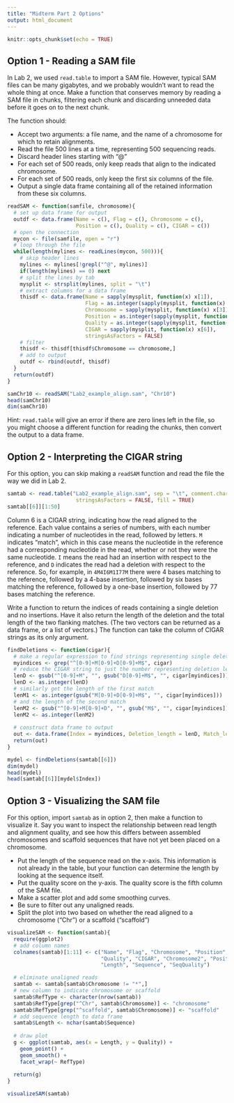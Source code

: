 ```yaml
---
title: "Midterm Part 2 Options"
output: html_document
---
```


```r
knitr::opts_chunk$set(echo = TRUE)
```

## Option 1 - Reading a SAM file

In Lab 2, we used `read.table` to import a SAM file.  However, typical SAM 
files can be many gigabytes, and we probably wouldn't want to read the 
whole thing at once.  Make a function that conserves memory by reading
a SAM file in chunks, filtering each chunk and discarding unneeded data before
it goes on to the next chunk.

The function should:

* Accept two arguments: a file name, and the name of a chromosome for which to
retain alignments.
* Read the file 500 lines at a time, representing 500 sequencing reads.
* Discard header lines starting with "@"
* For each set of 500 reads, only keep reads that align to 
the indicated chromosome.
* For each set of 500 reads, only keep the first six columns of the file.
* Output a single data frame containing all of the retained information from
these six columns.

```r
readSAM <- function(samfile, chromosome){
  # set up data frame for output
  outdf <- data.frame(Name = c(), Flag = c(), Chromosome = c(),
                      Position = c(), Quality = c(), CIGAR = c())
  # open the connection
  mycon <- file(samfile, open = "r")
  # loop through the file
  while(length(mylines <- readLines(mycon, 500))){
    # skip header lines
    mylines <- mylines[!grepl("^@", mylines)]
    if(length(mylines) == 0) next
    # split the lines by tab
    mysplit <- strsplit(mylines, split = "\t")
    # extract columns for a data frame
    thisdf <- data.frame(Name = sapply(mysplit, function(x) x[1]),
                         Flag = as.integer(sapply(mysplit, function(x) x[2])),
                         Chromosome = sapply(mysplit, function(x) x[3]),
                         Position = as.integer(sapply(mysplit, function(x) x[4])),
                         Quality = as.integer(sapply(mysplit, function(x) x[5])),
                         CIGAR = sapply(mysplit, function(x) x[6]),
                         stringsAsFactors = FALSE)
    # filter
    thisdf <- thisdf[thisdf$Chromosome == chromosome,]
    # add to output
    outdf <- rbind(outdf, thisdf)
  }
  return(outdf)
}
```

```r
samChr10 <- readSAM("Lab2_example_align.sam", "Chr10")
head(samChr10)
dim(samChr10)
```

Hint: `read.table` will give an error if there are zero lines left in the file,
so you might choose a different function for reading the chunks, then convert
the output to a data frame.

## Option 2 - Interpreting the CIGAR string

For this option, you can skip making a `readSAM` function and read the file the
way we did in Lab 2.

```r
samtab <- read.table("Lab2_example_align.sam", sep = "\t", comment.char = "@",
                      stringsAsFactors = FALSE, fill = TRUE)
samtab[[6]][1:50]
```

Column 6 is a CIGAR string, indicating how the read aligned to the reference.
Each value contains a series of numbers, with each number indicating a number
of nucleotides in the read, followed by letters.  `M` indicates "match", which
in this case means the nucleotide in the reference had a corresponding 
nucleotide in the read, whether or not they were the same nucleotide.  `I` 
means the read had an insertion with respect to the reference, and `D`
indicates the read had a deletion with respect to the reference.  So, for 
example, in `4M4I6M1I77M` there were 4 bases matching to the reference,
followed by a 4-base insertion, followed by six bases matching the reference,
followed by a one-base insertion, followed by 77 bases matching the reference.

Write a function to return the indices of reads containing a single deletion
and no insertions.  Have it also return the length of the deletion and
the total length of the two flanking matches.  (The two vectors can be returned
as a data frame, or a list of vectors.)  The function can take the column of 
CIGAR strings as its only argument.

```r
findDeletions <- function(cigar){
  # make a regular expression to find strings representing single deletion
  myindices <- grep("^[0-9]+M[0-9]+D[0-9]+M$", cigar)
  # reduce the CIGAR string to just the number representing deletion length
  lenD <- gsub("^[0-9]+M", "", gsub("D[0-9]+M$", "", cigar[myindices]))
  lenD <- as.integer(lenD)
  # similarly get the length of the first match
  lenM1 <- as.integer(gsub("M[0-9]+D[0-9]+M$", "", cigar[myindices]))
  # and the length of the second match
  lenM2 <- gsub("^[0-9]+M[0-9]+D", "", gsub("M$", "", cigar[myindices]))
  lenM2 <- as.integer(lenM2)
  
  # construct data frame to output
  out <- data.frame(Index = myindices, Deletion_length = lenD, Match_length = lenM1 + lenM2)
  return(out)
}
```

```r
mydel <- findDeletions(samtab[[6]])
dim(mydel)
head(mydel)
head(samtab[[6]][mydel$Index])
```

## Option 3 - Visualizing the SAM file

For this option, import `samtab` as in option 2, then make a function to 
visualize it.  Say you want to inspect the relationship between read length
and alignment quality, and see how this differs between assembled chromosomes
and scaffold sequences that have not yet been placed on a chromosome.

* Put the length of the sequence read on the x-axis.  This information is not
already in the table, but your function can determine the length by looking 
at the sequence itself.
* Put the quality score on the y-axis.  The quality score is the fifth 
column of the SAM file.
* Make a scatter plot and add some smoothing curves.
* Be sure to filter out any unaligned reads.
* Split the plot into two based on whether the read aligned to a chromosome
("Chr") or a scaffold ("scaffold")

```r
visualizeSAM <- function(samtab){
  require(ggplot2)
  # add column names
  colnames(samtab)[1:11] <- c("Name", "Flag", "Chromosome", "Position",
                              "Quality", "CIGAR", "Chromosome2", "Position2",
                              "Length", "Sequence", "SeqQuality")

  # eliminate unaligned reads
  samtab <- samtab[samtab$Chromosome != "*",]
  # new column to indicate chromosome or scaffold
  samtab$RefType <- character(nrow(samtab))
  samtab$RefType[grep("^Chr", samtab$Chromosome)] <- "chromosome"
  samtab$RefType[grep("^scaffold", samtab$Chromosome)] <- "scaffold"
  # add sequence length to data frame
  samtab$Length <- nchar(samtab$Sequence)
  
  # draw plot
  g <- ggplot(samtab, aes(x = Length, y = Quality)) +
    geom_point() + 
    geom_smooth() +
    facet_wrap(~ RefType)
  
  return(g)
}
```

```r
visualizeSAM(samtab)
```

